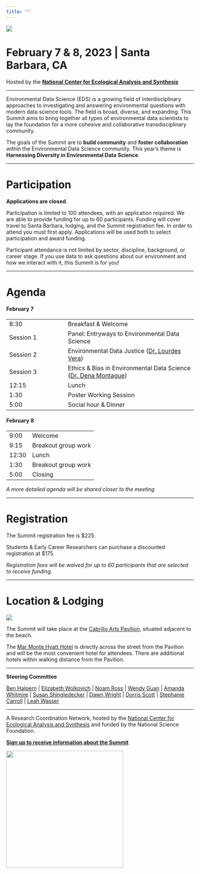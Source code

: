 ```yaml
---
title: ""
---
```


![](img/eds-banner-date-location.jpg){fig-align="center"}

# **February 7 & 8, 2023 \| Santa Barbara, CA**

Hosted by the [**National Center for Ecological Analysis and Synthesis**](https://www.nceas.ucsb.edu/)

------------------------------------------------------------------------

Environmental Data Science (EDS) is a growing field of interdisciplinary approaches to investigating and answering environmental questions with modern data science tools. The field is broad, diverse, and expanding. This Summit aims to bring together all types of environmental data scientists to lay the foundation for a more cohesive and collaborative transdisciplinary community.

The goals of the Summit are to **build community** and **foster collaboration** within the Environmental Data Science community. This year's theme is **Harnessing Diversity in Environmental Data Science**.

------------------------------------------------------------------------

# Participation

**Applications are closed**.

Participation is limited to 100 attendees, with an application required. We are able to provide funding for up to 60 participants. Funding will cover travel to Santa Barbara, lodging, and the Summit registration fee. In order to attend you must first apply. Applications will be used both to select participation and award funding.

Participant attendance is not limited by sector, discipline, background, or career stage. If you use data to ask questions about our environment and how we interact with it, this Summit is for you!

------------------------------------------------------------------------

# Agenda

#### **February 7**
|       |                     |
|-----------------------|-------------------------------------------------|
| 8:30      | Breakfast & Welcome                                                                                              |
| Session 1 | Panel: Entryways to Environmental Data Science                                                                   |
| Session 2 | Environmental Data Justice ([Dr. Lourdes Vera](https://lourdesvera.github.io/))                                  |
| Session 3 | Ethics & Bias in Environmental Data Science ([Dr. Dena Montague](https://gejp.es.ucsb.edu/people/dena-montague)) |
| 12:15     | Lunch                                                                                                            |
| 1:30      | Poster Working Session                                                                                           |
| 5:00      | Social hour & Dinner                                                                                             |

#### **February 8**

|       |                     |
|-------|---------------------|
| 9:00  | Welcome             |
| 9:15  | Breakout group work |
| 12:30 | Lunch               |
| 1:30  | Breakout group work |
| 5:00  | Closing             |

*A more detailed agenda will be shared closer to the meeting*

------------------------------------------------------------------------

# Registration

The Summit registration fee is \$225.

Students & Early Career Researchers can purchase a discounted registration at \$175.

*Registration fees will be waived for up to 60 participants that are selected to receive funding.*

------------------------------------------------------------------------

# Location & Lodging

![](img/2M9A9814-Pano.jpg){fig-align="center"}

The Summit will take place at the [Cabrillo Arts Pavilion](https://cabrillopavilion.santabarbaraca.gov/), situated adjacent to the beach.

The [Mar Monte Hyatt Hotel](https://www.hyatt.com/en-US/hotel/california/mar-monte-hotel/sbars) is directly across the street from the Pavilion and will be the most convenient hotel for attendees. There are additional hotels within walking distance from the Pavilion.


------------------------------------------------------------------------

**Steering Committee**

[Ben Halpern](https://www.nceas.ucsb.edu/about-us/our-people) \| [Elizabeth Wolkovich](https://biodiversity.ubc.ca/people/faculty/elizabeth-m-wolkovich) \| [Noam Ross](https://www.noamross.net/) \| [Wendy Guan](https://scholar.harvard.edu/wendy-guan/home) \| [Amanda Whitmire](https://library.stanford.edu/people/thalassa) \| [Susan Shingledecker](https://www.esipfed.org/about/staff/susan-shingledecker) \| [Dawn Wright](https://dusk.geo.orst.edu/index.html) \| [Dorris Scott](https://dscott.netlify.app/) \| [Stephanie Carroll](https://igp.arizona.edu/person/stephanie-russo-carroll-drph-mph) \| [Leah Wasser](https://www.leahwasser.com/)

------------------------------------------------------------------------

A Research Coordination Network, hosted by the [National Center for Ecological Analysis and Synthesis](https://www.nceas.ucsb.edu/) and funded by the National Science Foundation.

[**Sign up to receive information about the Summit**](https://landing.mailerlite.com/webforms/landing/a5o1r3)

![](img/NCEAS-full%20logo-4C.png){fig-align="center" width="314"}
